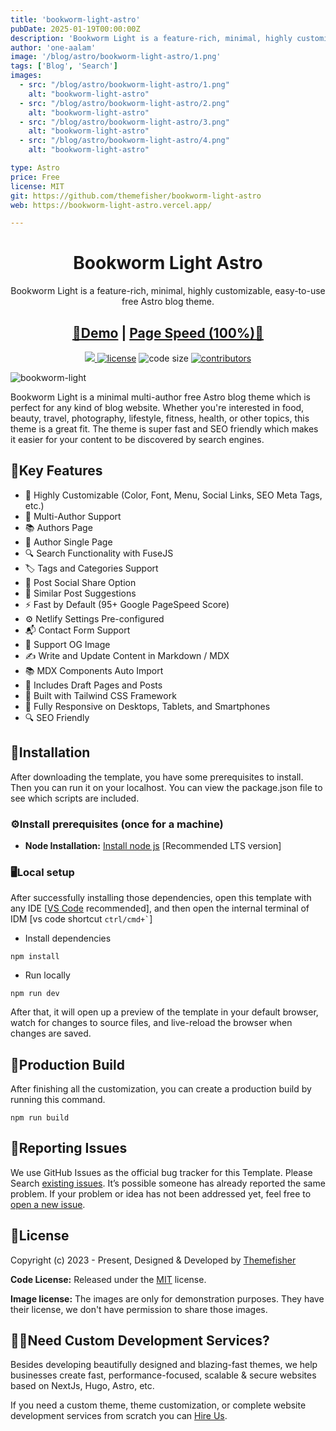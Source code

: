 ```yaml
---
title: 'bookworm-light-astro'
pubDate: 2025-01-19T00:00:00Z
description: 'Bookworm Light is a feature-rich, minimal, highly customizable, easy-to-use Astro blog theme. '
author: 'one-aalam'
image: '/blog/astro/bookworm-light-astro/1.png'
tags: ['Blog', 'Search']
images:
  - src: "/blog/astro/bookworm-light-astro/1.png"
    alt: "bookworm-light-astro"
  - src: "/blog/astro/bookworm-light-astro/2.png"
    alt: "bookworm-light-astro"
  - src: "/blog/astro/bookworm-light-astro/3.png"
    alt: "bookworm-light-astro"
  - src: "/blog/astro/bookworm-light-astro/4.png"
    alt: "bookworm-light-astro"

type: Astro
price: Free
license: MIT
git: https://github.com/themefisher/bookworm-light-astro
web: https://bookworm-light-astro.vercel.app/

---
```


<h1 align="center">Bookworm Light Astro</h1>
<p align="center">Bookworm Light is a feature-rich, minimal, highly customizable, easy-to-use free Astro blog theme.</p>
<h2 align="center"> <a target="_blank" href="https://bookworm-light-astro.vercel.app/" rel="nofollow">👀Demo</a> | <a  target="_blank" href="https://pagespeed.web.dev/report?url=https%3A%2F%2Fbookworm-light-astro.vercel.app%2F&form_factor=desktop">Page Speed (100%)🚀</a></h2>

<p align="center">
  <a href="https://github.com/withastro/astro/releases/tag/astro%405.1.7" alt="Contributors">
    <img src="https://img.shields.io/static/v1?label=ASTRO&message=5.1&color=000&logo=astro" />
  </a>
  <a href="https://github.com/themefisher/bookworm-light-astro/blob/main/LICENSE">
    <img src="https://img.shields.io/github/license/themefisher/bookworm-light-astro" alt="license"/></a>
  <img src="https://img.shields.io/github/languages/code-size/themefisher/bookworm-light-astro" alt="code size"/>
  <a href="https://github.com/themefisher/bookworm-light-astro/graphs/contributors">
    <img src="https://img.shields.io/github/contributors/themefisher/bigspring-light-astro" alt="contributors"/></a>
</p>

![bookworm-light](https://demo.gethugothemes.com/thumbnails/bookworm-light.png)

Bookworm Light is a minimal multi-author free Astro blog theme which is perfect for any kind of blog website. Whether you're interested in food, beauty, travel, photography, lifestyle, fitness, health, or other topics, this theme is a great fit. The theme is super fast and SEO friendly which makes it easier for your content to be discovered by search engines.

## 🔑Key Features

- 🎨 Highly Customizable (Color, Font, Menu, Social Links, SEO Meta Tags, etc.)
- 👥 Multi-Author Support
- 📚 Authors Page
- 👤 Author Single Page
- 🔍 Search Functionality with FuseJS
- 🏷️ Tags and Categories Support
- 📲 Post Social Share Option
- 🔗 Similar Post Suggestions
- ⚡ Fast by Default (95+ Google PageSpeed Score)
- ⚙️ Netlify Settings Pre-configured
- 📬 Contact Form Support
- 🌅 Support OG Image
- ✍️ Write and Update Content in Markdown / MDX
- 📚 MDX Components Auto Import
- 📝 Includes Draft Pages and Posts
- 🚀 Built with Tailwind CSS Framework
- 📱 Fully Responsive on Desktops, Tablets, and Smartphones
- 🔍 SEO Friendly


## 🔧Installation

After downloading the template, you have some prerequisites to install. Then you can run it on your localhost. You can view the package.json file to see which scripts are included.

### ⚙️Install prerequisites (once for a machine)

- **Node Installation:** [Install node js](https://nodejs.org/en/download/) [Recommended LTS version]

### 🖥️Local setup

After successfully installing those dependencies, open this template with any IDE [[VS Code](https://code.visualstudio.com/) recommended], and then open the internal terminal of IDM [vs code shortcut <code>ctrl/cmd+\`</code>]

- Install dependencies

```
npm install
```

- Run locally

```
npm run dev
```

After that, it will open up a preview of the template in your default browser, watch for changes to source files, and live-reload the browser when changes are saved.

## 🔨Production Build

After finishing all the customization, you can create a production build by running this command.

```
npm run build
```

## 🐞Reporting Issues

We use GitHub Issues as the official bug tracker for this Template. Please Search [existing issues](https://github.com/themefisher/bookworm-light-astro/issues). It’s possible someone has already reported the same problem.
If your problem or idea has not been addressed yet, feel free to [open a new issue](https://github.com/themefisher/bookworm-light-astro/issues).

## 📄License

Copyright (c) 2023 - Present, Designed & Developed by [Themefisher](https://themefisher.com)

**Code License:** Released under the [MIT](https://github.com/themefisher/bookworm-light-astro/blob/main/LICENSE) license.

**Image license:** The images are only for demonstration purposes. They have their license, we don't have permission to share those images.

## 👨‍💻Need Custom Development Services?

Besides developing beautifully designed and blazing-fast themes, we help businesses create fast, performance-focused, scalable & secure websites based on NextJs, Hugo, Astro, etc.

If you need a custom theme, theme customization, or complete website development services from scratch you can [Hire Us](https://themefisher.com/contact).
